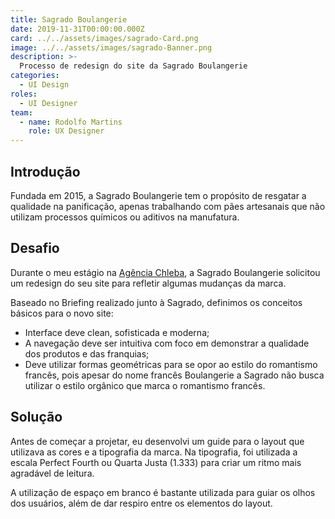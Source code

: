 ```yaml
---
title: Sagrado Boulangerie
date: 2019-11-31T00:00:00.000Z
card: ../../assets/images/sagrado-Card.png
image: ../../assets/images/sagrado-Banner.png
description: >-
  Processo de redesign do site da Sagrado Boulangerie
categories:
  - UI Design
roles:
  - UI Designer
team:
  - name: Rodolfo Martins
    role: UX Designer
---
```



## Introdução

Fundada em 2015, a Sagrado Boulangerie tem o propósito de resgatar a qualidade na panificação, apenas trabalhando com pães artesanais que não utilizam processos químicos ou aditivos na manufatura.

## Desafio

Durante o meu estágio na [Agência Chleba](https://www.chleba.net/), a Sagrado Boulangerie solicitou um redesign do seu site para refletir algumas mudanças da marca.

Baseado no Briefing realizado junto à Sagrado, definimos os conceitos básicos para o novo site:

- Interface deve clean, sofisticada e moderna;
- A navegação deve ser intuitiva com foco em demonstrar a qualidade dos produtos e das franquias;
- Deve utilizar formas geométricas para se opor ao estilo do romantismo
francês, pois apesar do nome francês Boulangerie a Sagrado não busca utilizar o estilo orgânico que marca o romantismo francês.

## Solução

Antes de começar a projetar, eu desenvolvi um guide para o layout que utilizava as cores e a tipografia da marca.
Na tipografia, foi utilizada a escala Perfect Fourth ou Quarta Justa (1.333) para criar um ritmo mais agradável de leitura.

<Picture src={sagradoGuide} alt="Guide com fontes e paleta de cores do layout."/>

A utilização de espaço em branco é bastante utilizada para guiar os olhos dos usuários, além de dar respiro entre os elementos do layout.

<Picture src={sagradoHome} alt="Layout completo da página home do site."/>

<Picture src={sagradoOutros} alt="Design das páginas de blog do site."/>

<Picture src={sagradoDetalheFooter} alt="Detalhe do footer do site."/>
